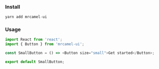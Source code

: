 
<Meta title="Concepts/QuickStart" />

### Install

```javascript
yarn add mrcamel-ui
```

### Usage

```javascript
import React from 'react';
import { Button } from 'mrcamel-ui';

const SmallButton = () => <Button size="small">Get started</Button>;

export default SmallButton;
```
